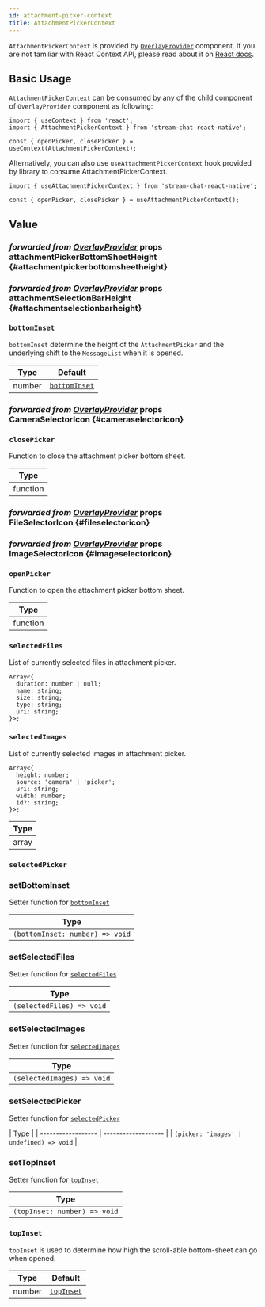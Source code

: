 ```yaml
---
id: attachment-picker-context
title: AttachmentPickerContext
---
```




`AttachmentPickerContext` is provided by [`OverlayProvider`](../../../ui-components/overlay-provider) component. If you are not familiar with React Context API, please read about it on [React docs](https://reactjs.org/docs/context.html).

## Basic Usage

`AttachmentPickerContext` can be consumed by any of the child component of `OverlayProvider` component as following:

```tsx
import { useContext } from 'react';
import { AttachmentPickerContext } from 'stream-chat-react-native';

const { openPicker, closePicker } = useContext(AttachmentPickerContext);
```

Alternatively, you can also use `useAttachmentPickerContext` hook provided by library to consume AttachmentPickerContext.

```tsx
import { useAttachmentPickerContext } from 'stream-chat-react-native';

const { openPicker, closePicker } = useAttachmentPickerContext();
```

## Value

### <div class="label description">_forwarded from [OverlayProvider](../../../ui-components/overlay-provider#attachmentpickerbottomsheetheight)_ props</div> attachmentPickerBottomSheetHeight {#attachmentpickerbottomsheetheight}

<AttachmentPickerBottomSheetHeight />

### <div class="label description">_forwarded from [OverlayProvider](../../../ui-components/overlay-provider#attachmentselectionbarheight)_ props</div> attachmentSelectionBarHeight {#attachmentselectionbarheight}

<AttachmentSelectionBarHeight />

### `bottomInset`

`bottomInset` determine the height of the `AttachmentPicker` and the underlying shift to the `MessageList` when it is opened.

| Type   | Default                                                              |
| ------ | -------------------------------------------------------------------- |
| number | [`bottomInset`](../../../ui-components/overlay-provider#bottominset) |

### <div class="label description">_forwarded from [OverlayProvider](../../../ui-components/overlay-provider#cameraselectoricon)_ props</div> CameraSelectorIcon {#cameraselectoricon}

<CameraSelectorIcon />

### `closePicker`

Function to close the attachment picker bottom sheet.

| Type     |
| -------- |
| function |

### <div class="label description">_forwarded from [OverlayProvider](../../../ui-components/overlay-provider#fileselectoricon)_ props</div> FileSelectorIcon {#fileselectoricon}

<FileSelectorIcon />

### <div class="label description">_forwarded from [OverlayProvider](../../../ui-components/overlay-provider#imageselectoricon)_ props</div> ImageSelectorIcon {#imageselectoricon}

<ImageSelectorIcon />

<!-- ### maxNumberOfFiles

Maximum number of files (images + documents) which can be uploaded.

| Type | Default |
| - | - |
| number | 10 | -->

### `openPicker`

Function to open the attachment picker bottom sheet.

| Type     |
| -------- |
| function |

### `selectedFiles`

List of currently selected files in attachment picker.

```tsx
Array<{
  duration: number | null;
  name: string;
  size: string;
  type: string;
  uri: string;
}>;
```

### `selectedImages`

List of currently selected images in attachment picker.

```tsx
Array<{
  height: number;
  source: 'camera' | 'picker';
  uri: string;
  width: number;
  id?: string;
}>;
```

| Type  |
| ----- |
| array |

### `selectedPicker`

<SelectedPicker />

### setBottomInset

Setter function for [`bottomInset`](#bottominset)

| Type                            |
| ------------------------------- |
| `(bottomInset: number) => void` |

<!-- ### setMaxNumberOfFiles -->

### setSelectedFiles

Setter function for [`selectedFiles`](#selectedFiles)

| Type                      |
| ------------------------- |
| `(selectedFiles) => void` |

### setSelectedImages

Setter function for [`selectedImages`](#selectedimages)

| Type                       |
| -------------------------- |
| `(selectedImages) => void` |

### setSelectedPicker

Setter function for [`selectedPicker`](#selectedpicker)

| Type               |
| ------------------ | ------------------- |
| `(picker: 'images' | undefined) => void` |

### setTopInset

Setter function for [`topInset`](#topinset)

| Type                         |
| ---------------------------- |
| `(topInset: number) => void` |

### `topInset`

`topInset` is used to determine how high the scroll-able bottom-sheet can go when opened.

| Type   | Default                                                        |
| ------ | -------------------------------------------------------------- |
| number | [`topInset`](../../../ui-components/overlay-provider#topInset) |

